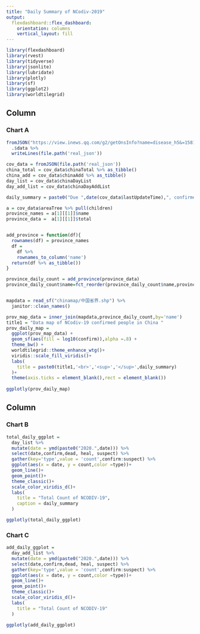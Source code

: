 ```yaml
---
title: "Daily Summary of NCodiv-2019"
output: 
  flexdashboard::flex_dashboard:
    orientation: columns
    vertical_layout: fill
---
```


```r
library(flexdashboard)
library(rvest)
library(tidyverse)
library(jsonlite)
library(lubridate)
library(plotly)
library(sf)
library(ggplot2)
library(worldtilegrid)

```



Column {data-width=550}
-----------------------------------------------------------------------

### Chart A
```r
fromJSON("https://view.inews.qq.com/g2/getOnsInfo?name=disease_h5&=1581615429898") %>% 
  .$data %>% 
  writeLines(file.path('real_json'))

cov_data = fromJSON(file.path('real_json')) 
china_total = cov_data$chinaTotal %>% as_tibble()
china_add = cov_data$chinaAdd %>% as_tibble()
day_list = cov_data$chinaDayList 
day_add_list = cov_data$chinaDayAddList 

```


```r
daily_summary = paste0("Due ",date(cov_data$lastUpdateTime),", confirmed: ",china_total$confirm," suspected: ",china_total$suspect)

```


```r
a = cov_data$areaTree %>% pull(children)
province_names = a[1][[1]]$name  
province_data =  a[1][[1]]$total  


add_province = function(df){
  rownames(df) = province_names
  df = 
    df %>% 
    rownames_to_column('name')
  return(df %>% as_tibble())
}

province_daily_count = add_province(province_data) 
province_daily_count$name=fct_reorder(province_daily_count$name,province_daily_count$confirm)


mapdata = read_sf("chinamap/中国省界.shp") %>% 
  janitor::clean_names() 

prov_map_data = inner_join(mapdata,province_daily_count,by='name')
title1 = "Data map of NCodiv-19 confirmed people in China "
prov_daily_map = 
  ggplot(prov_map_data) +
  geom_sf(aes(fill = log10(confirm)),alpha =.8) +
  theme_bw() +
  worldtilegrid::theme_enhance_wtg()+
  viridis::scale_fill_viridis()+
  labs(
    title = paste0(title1,'<br>','<sup>','</sup>',daily_summary)
  )+
  theme(axis.ticks = element_blank(),rect = element_blank())
 
ggplotly(prov_daily_map) 
```

Column {data-width=450}
-----------------------------------------------------------------------

### Chart B

```r
total_daily_ggplot = 
  day_list %>% 
  mutate(date = ymd(paste0("2020.",date))) %>% 
  select(date,confirm,dead, heal, suspect) %>% 
  gather(key='type',value = 'count',confirm:suspect) %>% 
  ggplot(aes(x = date, y = count,color =type))+
  geom_line()+
  geom_point()+
  theme_classic()+
  scale_color_viridis_d()+
  labs(
    title = "Total Count of NCODIV-19",
    caption = daily_summary
  )

ggplotly(total_daily_ggplot)
```

### Chart C

```r
add_daily_ggplot = 
  day_add_list %>% 
  mutate(date = ymd(paste0("2020.",date))) %>% 
  select(date,confirm,dead, heal, suspect) %>% 
  gather(key='type',value = 'count',confirm:suspect) %>% 
  ggplot(aes(x = date, y = count,color =type))+
  geom_line()+
  geom_point()+
  theme_classic()+
  scale_color_viridis_d()+
  labs(
    title = "Total Count of NCODIV-19"
  )

ggplotly(add_daily_ggplot)
```

